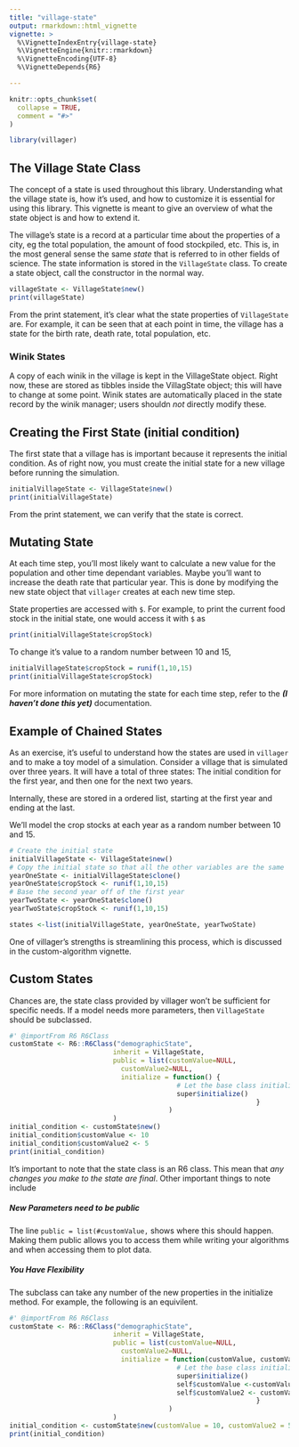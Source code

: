 ```yaml
---
title: "village-state"
output: rmarkdown::html_vignette
vignette: >
  %\VignetteIndexEntry{village-state}
  %\VignetteEngine{knitr::rmarkdown}
  %\VignetteEncoding{UTF-8}
  %\VignetteDepends{R6}

---
```


```r
knitr::opts_chunk$set(
  collapse = TRUE,
  comment = "#>"
)
```

```r
library(villager)
```

## The Village State Class
The concept of a state is used throughout this library. Understanding what the village state is, how it’s used, and how to customize it is essential for using this library. This vignette is meant to give an overview of what the state object is and how to extend it.

The village’s state is a record at a particular time about the properties of a city, eg the total population, the amount of food stockpiled, etc. This is, in the most general sense the same _state_ that is referred to in other fields of science. The state information is stored in the `VillageState` class. To create a state object, call the constructor in the normal way.

```r
villageState <- VillageState$new()
print(villageState)
```

From the print statement, it's clear what the state properties of `VillageState` are. For example, it can be seen that at each point in time, the village has a state for the birth rate, death rate, total population, etc.

### Winik States

A copy of each winik in the village is kept in the VillageState object. Right now, these are stored as tibbles inside the VillagState object; this will have to change at some point. Winik states are automatically placed in the state record by the winik manager; users shouldn _not_ directly modify these.

## Creating the First State (initial condition)
The first state that a village has is important because it represents the initial condition. As of right now, you must create the initial state for a new village before running the simulation.

```r
initialVillageState <- VillageState$new()
print(initialVillageState)
```

From the print statement, we can verify that the state is correct.

## Mutating State
At each time step, you'll most likely want to calculate a new value for the population and other time dependant variables. Maybe you'll want to increase the death rate that particular year. This is done by modifying the new state object that `villager` creates at each new time step.

State properties are accessed with `$`. For example, to print the current food stock in the initial state, one would access it with `$` as
``` r
print(initialVillageState$cropStock)
```

To change it's value to a random number between 10 and 15, 
``` r
initialVillageState$cropStock = runif(1,10,15)
print(initialVillageState$cropStock)
```


For more information on mutating the state for each time step, refer to the ___(I haven't done this yet)___ documentation.


## Example of Chained States
As an exercise, it's useful to understand how the states are used in `villager` and to make a toy model of a simulation. Consider a village that is simulated over three years. It will have a total of three states: The initial condition for the first year, and then one for the next two years.

Internally, these are stored in a ordered list, starting at the first year and ending at the last. 

We'll model the crop stocks at each year as a random number between 10 and 15.

``` r
# Create the initial state
initialVillageState <- VillageState$new()
# Copy the initial state so that all the other variables are the same
yearOneState <- initialVillageState$clone()
yearOneState$cropStock <- runif(1,10,15)
# Base the second year off of the first year
yearTwoState <- yearOneState$clone()
yearTwoState$cropStock <- runif(1,10,15)

states <-list(initialVillageState, yearOneState, yearTwoState)
```

One of villager's strengths is streamlining this process, which is discussed in the custom-algorithm vignette.

## Custom States
Chances are, the state class provided by villager won't be sufficient for specific needs. If a model needs more parameters, then `VillageState` should be subclassed.


``` r
#' @importFrom R6 R6Class
customState <- R6::R6Class("demographicState",
                          inherit = VillageState,
                          public = list(customValue=NULL,
                            customValue2=NULL,
                            initialize = function() {
                                          # Let the base class initialize all of the other values
                                          super$initialize()
                                                              }
                                        )
                          )
initial_condition <- customState$new()
initial_condition$customValue <- 10
initial_condition$customValue2 <- 5
print(initial_condition)
```

It's important to note that the state class is an R6 class. This mean that _any changes you make to the state are final_. Other important things to note include

##### New Parameters need to be public

The line `public = list(#customValue,` shows where this should happen. Making them public allows you to access them while writing your algorithms and when accessing them to plot data.

##### You Have Flexibility
The subclass can take any number of the new properties in the initialize method. For example, the following is an equivilent.
``` r
#' @importFrom R6 R6Class
customState <- R6::R6Class("demographicState",
                          inherit = VillageState,
                          public = list(customValue=NULL,
                            customValue2=NULL,
                            initialize = function(customValue, customValue2) {
                                          # Let the base class initialize all of the other values
                                          super$initialize()
                                          self$customValue <-customValue
                                          self$customValue2 <- customValue2
                                                              }
                                        )
                          )
initial_condition <- customState$new(customValue = 10, customValue2 = 5)
print(initial_condition)
```
